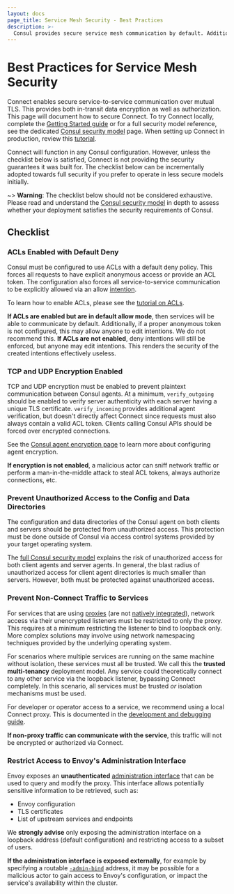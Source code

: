 ```yaml
---
layout: docs
page_title: Service Mesh Security - Best Practices
description: >-
  Consul provides secure service mesh communication by default. Additional configuration can improve network security by preventing unauthorized access and traffic sniffing. Review security considerations, our recommendations, and best practices.
---
```


# Best Practices for Service Mesh Security

Connect enables secure service-to-service communication over mutual TLS. This
provides both in-transit data encryption as well as authorization. This page
will document how to secure Connect. To try Connect locally, complete the
[Getting Started guide](/consul/tutorials/kubernetes-deploy/service-mesh?utm_source=docs) or for a full security model reference,
see the dedicated [Consul security model](/consul/docs/security) page. When
setting up Connect in production, review this [tutorial](/consul/tutorials/developer-mesh/service-mesh-production-checklist?utm_source=consul.io&utm_medium=docs).

Connect will function in any Consul configuration. However, unless the checklist
below is satisfied, Connect is not providing the security guarantees it was
built for. The checklist below can be incrementally adopted towards full
security if you prefer to operate in less secure models initially.

~> **Warning**: The checklist below should not be considered exhaustive. Please
read and understand the [Consul security model](/consul/docs/security)
in depth to assess whether your deployment satisfies the security requirements
of Consul.

## Checklist

### ACLs Enabled with Default Deny

Consul must be configured to use ACLs with a default deny policy. This forces
all requests to have explicit anonymous access or provide an ACL token. The
configuration also forces all service-to-service communication to be explicitly
allowed via an allow [intention](/consul/docs/connect/intentions).

To learn how to enable ACLs, please see the
[tutorial on ACLs](/consul/tutorials/security/access-control-setup-production).

**If ACLs are enabled but are in default allow mode**, then services will be
able to communicate by default. Additionally, if a proper anonymous token
is not configured, this may allow anyone to edit intentions. We do not recommend
this. **If ACLs are not enabled**, deny intentions will still be enforced, but anyone
may edit intentions. This renders the security of the created intentions
effectively useless.

### TCP and UDP Encryption Enabled

TCP and UDP encryption must be enabled to prevent plaintext communication
between Consul agents. At a minimum, `verify_outgoing` should be enabled
to verify server authenticity with each server having a unique TLS certificate.
`verify_incoming` provides additional agent verification, but doesn't directly
affect Connect since requests must also always contain a valid ACL token.
Clients calling Consul APIs should be forced over encrypted connections.

See the [Consul agent encryption page](/consul/docs/security/encryption) to
learn more about configuring agent encryption.

**If encryption is not enabled**, a malicious actor can sniff network
traffic or perform a man-in-the-middle attack to steal ACL tokens, always
authorize connections, etc.

### Prevent Unauthorized Access to the Config and Data Directories

The configuration and data directories of the Consul agent on both
clients and servers should be protected from unauthorized access. This
protection must be done outside of Consul via access control systems provided
by your target operating system.

The [full Consul security model](/consul/docs/security) explains the
risk of unauthorized access for both client agents and server agents. In
general, the blast radius of unauthorized access for client agent directories
is much smaller than servers. However, both must be protected against
unauthorized access.

### Prevent Non-Connect Traffic to Services

For services that are using
[proxies](/consul/docs/connect/proxies)
(are not [natively integrated](/consul/docs/connect/native)),
network access via their unencrypted listeners must be restricted
to only the proxy. This requires at a minimum restricting the listener
to bind to loopback only. More complex solutions may involve using
network namespacing techniques provided by the underlying operating system.

For scenarios where multiple services are running on the same machine
without isolation, these services must all be trusted. We call this the
**trusted multi-tenancy** deployment model. Any service could theoretically
connect to any other service via the loopback listener, bypassing Connect
completely. In this scenario, all services must be trusted _or_ isolation
mechanisms must be used.

For developer or operator access to a service, we recommend
using a local Connect proxy. This is documented in the
[development and debugging guide](/consul/docs/connect/dev).

**If non-proxy traffic can communicate with the service**, this traffic
will not be encrypted or authorized via Connect.

### Restrict Access to Envoy's Administration Interface

Envoy exposes an **unauthenticated**
[administration interface](https://www.envoyproxy.io/docs/envoy/latest/operations/admin)
that can be used to query and modify the proxy. This interface 
allows potentially sensitive information to be retrieved, such as:

* Envoy configuration
* TLS certificates
* List of upstream services and endpoints

We **strongly advise** only exposing the administration interface on a loopback
address (default configuration) and restricting access to a subset of users.

**If the administration interface is exposed externally**, for
example by specifying a routable [`-admin-bind`](/consul/commands/connect/envoy#admin-bind)
address, it may be possible for a malicious actor to gain access to Envoy's
configuration, or impact the service's availability within the cluster.
